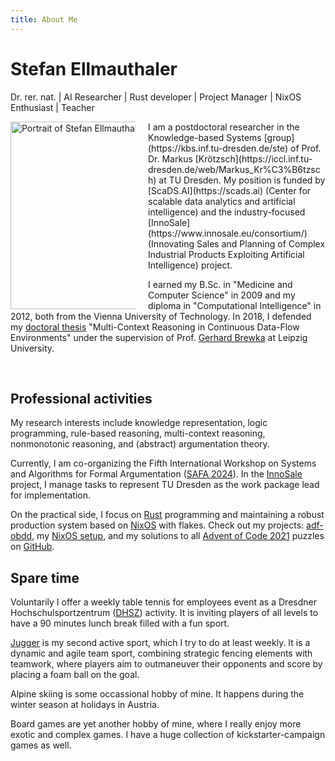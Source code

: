 ```yaml
---
title: About Me
---
```


# Stefan Ellmauthaler

Dr. rer. nat. | AI Researcher | Rust developer | Project Manager |  NixOS Enthusiast | Teacher

<Image algin="left" src={stel}  width="300" quality="max" style="max-width:200px; float:left; margin-right:20px" alt="Portrait of Stefan Ellmauthaler" loading="eager" />
I am a postdoctoral researcher in the Knowledge-based Systems [group](https://kbs.inf.tu-dresden.de/ste) of Prof. Dr. Markus [Krötzsch](https://iccl.inf.tu-dresden.de/web/Markus_Kr%C3%B6tzsch) at TU Dresden. My position is funded by [ScaDS.AI](https://scads.ai) (Center for scalable data analytics and artificial intelligence) and the industry-focused [InnoSale](https://www.innosale.eu/consortium/) (Innovating Sales and Planning of Complex Industrial Products Exploiting Artificial Intelligence) project.

I earned my B.Sc. in "Medicine and Computer Science" in 2009 and my diploma in "Computational Intelligence" in 2012, both from the Vienna University of Technology. In 2018, I defended my [doctoral thesis](http://nbn-resolving.de/urn:nbn:de:bsz:15-qucosa2-214577) "Multi-Context Reasoning in Continuous Data-Flow Environments" under the supervision of Prof. [Gerhard Brewka](http://www.informatik.uni-leipzig.de/~brewka/) at Leipzig University.

<br clear="left"/>

## Professional activities
My research interests include knowledge representation, logic programming, rule-based reasoning, multi-context reasoning, nonmonotonic reasoning, and (abstract) argumentation theory.

Currently, I am co-organizing the Fifth International Workshop on Systems and Algorithms for Formal Argumentation ([SAFA 2024](http://safa2024.argumentationcompetition.org/)). In the [InnoSale](https://www.innosale.eu/consortium/) project, I manage tasks to represent TU Dresden as the work package lead for implementation.

On the practical side, I focus on [Rust](https://rust-lang.org) programming and maintaining a robust production system based on [NixOS](https://nixos.org) with flakes. Check out my projects: [adf-obdd](https://stefan.ellmauthaler.net/adf-obdd/), my [NixOS setup](https://github.com/ellmau/nixos), and my solutions to all [Advent of Code 2021](https://adventofcode.com/2021) puzzles on [GitHub](https://github.com/ellmau/adventofcode).

## Spare time
Voluntarily I offer a weekly table tennis for employees event as a Dresdner Hochschulsportzentrum ([DHSZ](https://tu-dresden.de/dhsz)) activity.
It is inviting players of all levels to have a 90 minutes lunch break filled with a fun sport.

[Jugger](https://jugger.org) is my second active sport, which I try to do at least weekly.
It is a dynamic and agile team sport, combining strategic fencing elements with teamwork, where players aim to outmaneuver their opponents and score by placing a foam ball on the goal.

Alpine skiing is some occassional hobby of mine. It happens during the winter season at holidays in Austria.

Board games are yet another hobby of mine, where I really enjoy more exotic and complex games. I have a huge collection of kickstarter-campaign games as well.
